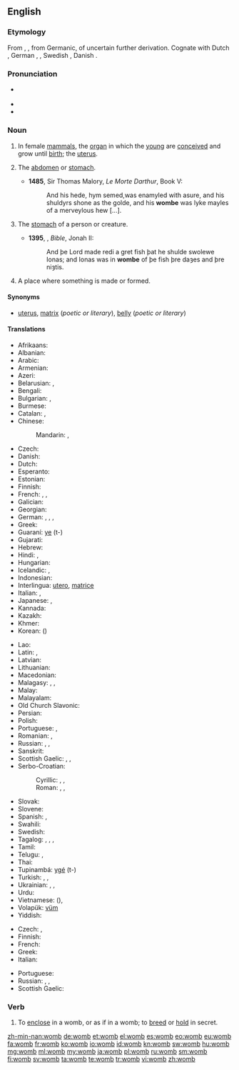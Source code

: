 ==English==
{{wikipedia|uterus}}

===Etymology===
From {{etyl|ang}} {{term|wamb}}, {{term|womb|lang=ang}}, from Germanic, of uncertain further derivation. Cognate with Dutch {{term|wam}}, German {{term|Wamme}}, {{term|Wampe||paunch, belly}}, Swedish {{term|våmm||belly}}, Danish {{term|vom}}.

===Pronunciation===
* {{a|UK}} {{IPA|/wuːm/}}
* {{audio|en-us-womb.ogg|Audio (US)}}
* {{rhymes|uːm}}

===Noun===
{{en-noun}}

# {{anatomy}} In female [[mammal]]s, the [[organ]] in which the [[young]] are [[conceive]]d and grow until [[birth]]; the [[uterus]]. {{defdate|from 8th c.}}
# {{obsolete}} The [[abdomen]] or [[stomach]]. {{defdate|8th-17th c.}}
#* '''1485''', Sir Thomas Malory, ''Le Morte Darthur'', Book V:
#*: And his hede, hym semed,was enamyled with asure, and his shuldyrs shone as the golde, and his '''wombe''' was lyke mayles of a merveylous hew [...].
# {{obsolete}} The [[stomach]] of a person or creature. {{defdate|8th-18th c.}}
#* '''1395''', {{w|John Wycliffe}}, ''Bible'', Jonah II:
#*: And þe Lord made redi a gret fish þat he shulde swolewe Ionas; and Ionas was in '''wombe''' of þe fish þre daȝes and þre niȝtis.
# {{figuratively}} A place where something is made or formed. {{defdate|from 15th c.}}

====Synonyms====
* {{sense|organ in mammals}} [[uterus]], [[matrix]] (''poetic or literary''), [[belly]] (''poetic or literary'')

====Translations====
{{trans-top|uterus}}
* Afrikaans: {{t-|af|baarmoeder}}
* Albanian: {{t-|sq|mitër}}
* Arabic: {{t-|ar|رحم|m|tr=raḥim|sc=Arab}}
* Armenian: {{t+|hy|արգանդ|tr=argand}}
* Azeri: {{t-|az|uşaqlıq}}
* Belarusian: {{t-|be|матка|f|tr=mátka|sc=Cyrl}}, {{t-|be|чэрава|n|tr=čérava|sc=Cyrl}}
* Bengali: {{t-|bn|জরায়ু|tr=jôrayu|sc=Beng}}
* Bulgarian: {{t-|bg|матка|f|tr=mátka|sc=Cyrl}}, {{t+|bg|утроба|f|tr=utróba|sc=Cyrl}}
* Burmese: {{t+|my|သားအိမ်|tr=thaein|sc=Mymr}}
* Catalan: {{t-|ca|úter|m}}, {{t-|ca|matriu|f}}
* Chinese:
*: Mandarin: {{t-|cmn|子宮|sc=Hani}},  {{t-|cmn|子宫|tr=zǐgōng|sc=Hani}}
* Czech: {{t+|cs|děloha|f}}
* Danish: {{t-|da|livmoder|c}}
* Dutch: {{t+|nl|baarmoeder}}
* Esperanto: {{t-|eo|utero}}
* Estonian: {{t-|et|emakas}}
* Finnish: {{t+|fi|kohtu}}
* French: {{t+|fr|utérus|m}}, {{t+|fr|ventre|m}}, {{qualifier|archaic}} {{t+|fr|matrice|f}}
* Galician: {{t+|gl|útero|m}}
* Georgian: {{t-|ka|საშვილოსნოს|tr=sašvilosnos|sc=Geor}}
* German: {{t-|de|Mutterleib|m}}, {{t+|de|Gebärmutter|f}}, {{t+|de|Schoß|m}}, {{t-|de|Uterus|m}}
* Greek: {{t+|el|μήτρα|f|tr=mítra}}
* Guaraní: [[ye]] (t-)
* Gujarati: {{t-|gu|ગર્ભાશય|tr=garbhāśay|sc=Gujr}}
* Hebrew: {{t+|he|רחם|m|sc=Hebr}}
* Hindi: {{t-|hi|गर्भ|m|tr=garbh}}, {{t-|hi|गर्भाशय|tr=garbhāśay|sc=Deva}}
* Hungarian: {{t+|hu|méh}}
* Icelandic: {{t+|is|leg|n}}, {{t+|is|móðurlíf|n}}
* Indonesian: {{t+|id|rahim}}
* Interlingua: [[utero]], [[matrice]]
* Italian: {{t+|it|utero|m}}, {{t+|it|grembo|m}}
* Japanese: {{t-|ja|子宮|tr=しきゅう, shikyū|sc=Jpan}}, {{t-|ja|母胎|tr=ぼたい, botai|sc=Jpan}}
* Kannada: {{t+|kn|ಗರ್ಭಕೋಶ|tr=garbhakoś|sc=Knda}}
* Kazakh: {{t|kk|жатыр|tr=jatır|sc=Cyrl}}
* Khmer: {{t+|km|ស្បូន|tr=sboon|sc=Khmr}}
* Korean: {{t+|ko|자궁|tr=jagung|sc=Kore}} ({{t+|ko|子宮|sc=Kore}})
{{trans-mid}}
* Lao: {{t-|lo|ມົດລູກ|tr=mōt lȗːk|sc=Laoo}}
* Latin: {{t-|la|uterus|m}}, {{t-|la|uterum|n}}
* Latvian: {{t-|lv|dzemde}}
* Lithuanian: {{t-|lt|gimda|f}}
* Macedonian: {{t-|mk|матка|f|tr=mátka|sc=Cyrl}}
* Malagasy: {{t+|mg|bobo}}, {{t+|mg|fananahana}}, {{t+|mg|vohoka}}
* Malay: {{t-|ms|rahim}}
* Malayalam: {{t-|ml|ഗര്‍ഭപാത്രം|tr=garbhapaathram|sc=Mlym}}
* Old Church Slavonic: {{tø|cu|чрѣво|n|tr=črěvo|sc=Cyrs}}
* Persian: {{t+|fa|رحم|tr=rahem|sc=fa-Arab}}
* Polish: {{t+|pl|macica|f}}
* Portuguese: {{t+|pt|útero|m}}, {{t+|pt|matriz|f}}
* Romanian: {{t-|ro|uter|n}}, {{t+|ro|matcă|f}}
* Russian: {{t+|ru|матка|f|tr=mátka}}, {{t+|ru|утроба|f|tr=utróba}}, {{t+|ru|чрево|n|tr=črévo|sc=Cyrl}}
* Sanskrit: {{t-|sa|गर्भ|m|tr=garbha|sc=Deva}}
* Scottish Gaelic: {{t-|gd|machlag|f}}, {{t-|gd|broinn|f}}, {{t-|gd|brù|f}}
* Serbo-Croatian:
*: Cyrillic: {{t-|sh|матерница|f}}, {{t-|sh|материца|f}}, {{t-|sh|утроба|f}}
*: Roman: {{t-|sh|maternica|f}}, {{t-|sh|materica|f}}, {{t-|sh|utroba|f}}
* Slovak: {{t-|sk|maternica|f}}
* Slovene: {{t+|sl|maternica|f}}
* Spanish: {{t+|es|útero|m}}, {{t+|es|matriz|f}}
* Swahili: {{t+|sw|uzazi}}
* Swedish: {{t+|sv|livmoder|c}}
* Tagalog: {{t-|tl|bahay-bata}}, {{t-|tl|sinapupunan}}, {{t-|tl|matris}}, {{t+|tl|utero}}
* Tamil: {{t+|ta|கருப்பை|tr=karuppai|sc=Taml}}
* Telugu: {{t+|te|గర్భం|tr=garbham|sc=Telu}}, {{t+|te|గర్భాశయము|tr=garbhasayamu|sc=Telu}}
* Thai: {{t-|th|มดลูก|tr=mót lôok|sc=Thai}}
* Tupinambá: [[ygé]] (t-)
* Turkish: {{t+|tr|rahim}}, {{t+|tr|dölyatağı}}, {{t-|tr|uterus}}
* Ukrainian: {{t-|uk|матка|f|tr=mátka|sc=Cyrl}}, {{t-|uk|утроба|f|tr=utróba|sc=Cyrl}}, {{t-|uk|чрево|n|tr=črévo|sc=Cyrl}}
* Urdu: {{t-|ur|گربھ|m|tr=garbh|sc=ur-Arab}}
* Vietnamese: {{t+|vi|tử cung}} ({{t-|vi|子宮}}), {{t-|vi|dạ con}}
* Volapük: [[vüm]]
* Yiddish: {{t-|yi|טראכט|sc=Hebr}}
{{trans-bottom}}

{{trans-top|figuratively: place where something is made or formed}}
* Czech: {{t+|cs|lůno|n}}, {{t-|cs|kolébka|f}}
* Finnish: {{t+|fi|kehto}}
* French: {{t+|fr|moule|m}}
* Greek: {{t+|el|μήτρα|f|tr=mítra}}
* Italian: {{t+|it|grembo|m}}
{{trans-mid}}
* Portuguese: {{t+|pt|útero|m}}
* Russian: {{t+|ru|лоно|n|tr=lóno|sc=Cyrl}}, {{t+|ru|чрево|n|tr=črévo|sc=Cyrl}}, {{t+|ru|колыбель|f|tr=kolybélʹ|sc=Cyrl}}
* Scottish Gaelic: {{t-|gd|broinn|f}}
{{trans-bottom}}

{{trans-see|belly}}

===Verb===
{{en-verb}}

# {{obsolete}} To [[enclose]] in a womb, or as if in a womb; to [[breed]] or [[hold]] in secret.
#: {{rfquotek|Shakespeare}}

[[zh-min-nan:womb]]
[[de:womb]]
[[et:womb]]
[[el:womb]]
[[es:womb]]
[[eo:womb]]
[[eu:womb]]
[[fa:womb]]
[[fr:womb]]
[[ko:womb]]
[[io:womb]]
[[id:womb]]
[[kn:womb]]
[[sw:womb]]
[[hu:womb]]
[[mg:womb]]
[[ml:womb]]
[[my:womb]]
[[ja:womb]]
[[pl:womb]]
[[ru:womb]]
[[sm:womb]]
[[fi:womb]]
[[sv:womb]]
[[ta:womb]]
[[te:womb]]
[[tr:womb]]
[[vi:womb]]
[[zh:womb]]